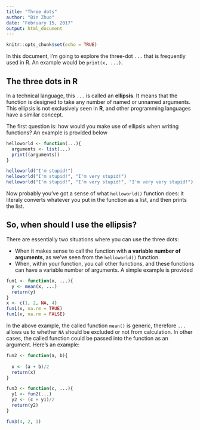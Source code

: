 ```yaml
---
title: "Three dots"
author: "Bin Zhuo"
date: "February 15, 2017"
output: html_document
---
```


```r
knitr::opts_chunk$set(echo = TRUE)
```


In this document, I'm going to explore the three-dot `...` that is frequently used in R. An example would be
`print(x, ...)`.


## The three dots in **R**
In a technical language, this `...` is called an **ellipsis**. It means that the function is designed to take any number of named or unnamed arguments. This ellipsis is not exclusively seen in **R**, and other programming languages have a similar concept. 

The first question is: how would you make use of ellipsis when writing functions? An example is provided below
```r
helloworld <- function(...){
  arguments <- list(...)
  print((arguments))
}

helloworld("I'm stupid!")
helloworld("I'm stupid!", "I'm very stupid!")
helloworld("I'm stupid!", "I'm very stupid!", "I'm very very stupid!")
```
Now probably you've got a sense of what `helloworld()` function does: it literaly converts whatever you put in the function as a list, and then prints the list. 


## So, when should I use the ellipsis?
There are essentially two situations where you can use the three dots:
  
  + When it makes sense to call the function with **a variable number of arguments**, as we've seen from the `helloworld()` function. 
  + When, within your function, you call other functions, and these functions can have a variable number of arguments. A simple example is provided
  
  
```r
fun1 <- function(x, ...){
  y <- mean(x, ...)
  return(y)
}
x <- c(1, 2, NA, 4)
fun1(x, na.rm = TRUE)
fun1(x, na.rm = FALSE)
```
In the above example, the called function `mean()` is generic, therefore `...` allows us to whether `NA` should be excluded or not from calculation. In other cases, the called function could be passed into the function as an argument. Here's an example:

```r
fun2 <- function(a, b){
  
  x <- (a + b)/2
  return(x)
}

fun3 <- function(c, ...){
  y1 <- fun2(...)
  y2 <- (c + y1)/2
  return(y2)
}

fun3(4, 2, 1)
```



